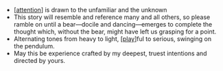 - [[attention]] is drawn to the unfamiliar and the unknown
- This story will resemble and reference many and all others, so please ramble on until a bear—docile and dancing—emerges to complete the thought which, without the bear, might have left us grasping for a point.
- Alternating tones from heavy to light, [[play]]ful to serious, swinging on the pendulum.
- May this be experience crafted by my deepest, truest intentions and directed by yours.

[//begin]: # "Autogenerated link references for markdown compatibility"
[attention]: ../../areas/get-real/attention "Attention"
[play]: play "Play"
[//end]: # "Autogenerated link references"